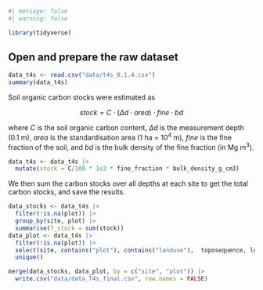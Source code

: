 ```r
#| message: false
#| warning: false

library(tidyverse)
```

## Open and prepare the raw dataset {.unnumbered}

```r
data_t4s <- read.csv("data/t4s_0.1.4.csv")
summary(data_t4s)
```

Soil organic carbon stocks were estimated as

$$ stock = C \cdot (\Delta d \cdot area) \cdot fine \cdot bd$$

where $C$ is the soil organic carbon content, $\Delta d$ is the measurement depth (0.1 m), $area$ is the standardisation area (1 ha = $10^4$ m), $fine$ is the fine fraction of the soil, and $bd$ is the bulk density of the fine fraction (in Mg m$^3$).

```r
data_t4s <- data_t4s |> 
  mutate(stock = C/100 * 1e3 * fine_fraction * bulk_density_g_cm3)
```

We then sum the carbon stocks over all depths at each site to get the total carbon stocks, and save the results.

```r
data_stocks <- data_t4s |> 
  filter(!is.na(plot)) |> 
  group_by(site, plot) |> 
  summarise(T_stock = sum(stock))
data_plot <- data_t4s |> 
  filter(!is.na(plot)) |> 
  select(site, contains("plot"), contains("landuse"),  toposequence, lon, lat) |> 
  unique()

merge(data_stocks, data_plot, by = c("site", "plot")) |> 
  write.csv("data/data_T4s_final.csv", row.names = FALSE)
```
